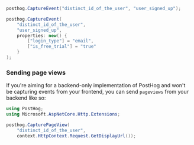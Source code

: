
<Intro />

```csharp
posthog.CaptureEvent("distinct_id_of_the_user", "user_signed_up");
```

<NamingTip />

<SettingProperties />

```csharp
posthog.CaptureEvent(
    "distinct_id_of_the_user", 
    "user_signed_up", 
    properties: new() {
        ["login_type"] = "email", 
        ["is_free_trial"] = "true"
    }
);
```

### Sending page views

If you're aiming for a backend-only implementation of PostHog and won't be capturing events from your frontend, you can send `pageviews` from your backend like so:

```csharp
using PostHog;
using Microsoft.AspNetCore.Http.Extensions;

posthog.CapturePageView(
    "distinct_id_of_the_user",
    context.HttpContext.Request.GetDisplayUrl());
```
